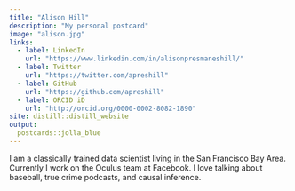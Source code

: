 ```yaml
---
title: "Alison Hill"
description: "My personal postcard"
image: "alison.jpg"
links:
  - label: LinkedIn
    url: "https://www.linkedin.com/in/alisonpresmaneshill/"
  - label: Twitter
    url: "https://twitter.com/apreshill"
  - label: GitHub
    url: "https://github.com/apreshill"
  - label: ORCID iD
    url: "http://orcid.org/0000-0002-8082-1890"
site: distill::distill_website
output:
  postcards::jolla_blue
---
```

 
I am a classically trained data scientist living in the San Francisco Bay Area. 
Currently I work on the Oculus team at Facebook. I love talking about baseball, 
true crime podcasts, and causal inference.
